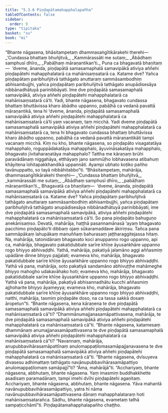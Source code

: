 ```yaml
---
title: "5.3.6 Piṇḍapātamahapphalapañha"
tableOfContents: false
sidebar:
  order: 9
type: "tipitaka"
basket: "su"
book: "mi"
---
```



<DynamicBreadcrumb />

<Division number="143" book="mi" bookNo="28">

<Paragraph number="798" book="mi">
“Bhante nāgasena, bhāsitampetaṃ dhammasaṅgītikārakehi therehi—
</Paragraph>

<Paragraph number="799" type="verses" book="mi">
_‘Cundassa bhattaṃ bhuñjitvā,_  
_Kammārassāti me sutaṃ;_  
_Ābādhaṃ samphusī dhīro,_  
_Pabāḷhaṃ māraṇantikan’ti._  

</Paragraph>

<Paragraph number="800" book="mi">
Puna ca bhagavatā bhaṇitaṃ—  ‘dveme, ānanda, piṇḍapātā samasamaphalā samavipākā ativiya aññehi piṇḍapātehi mahapphalatarā ca mahānisaṃsatarā ca. Katame dve? Yañca piṇḍapātaṃ paribhuñjitvā tathāgato anuttaraṃ sammāsambodhiṃ abhisambujjhi, yañca piṇḍapātaṃ paribhuñjitvā tathāgato anupādisesāya nibbānadhātuyā parinibbāyati. Ime dve piṇḍapātā samasamaphalā samavipākā, ativiya aññehi piṇḍapātehi mahapphalatarā ca mahānisaṃsatarā cā’ti. Yadi, bhante nāgasena, bhagavato cundassa bhattaṃ bhuttāvissa kharo ābādho uppanno, pabāḷhā ca vedanā pavattā māraṇantikā, tena hi ‘dveme, ānanda, piṇḍapātā samasamaphalā samavipākā ativiya aññehi piṇḍapātehi mahapphalatarā ca mahānisaṃsatarā cā’ti yaṃ vacanaṃ, taṃ micchā. Yadi dveme piṇḍapātā samasamaphalā samavipākā ativiya aññehi piṇḍapātehi mahapphalatarā ca mahānisaṃsatarā ca, tena hi bhagavato cundassa bhattaṃ bhuttāvissa kharo ābādho uppanno, pabāḷhā ca vedanā pavattā māraṇantikāti tampi vacanaṃ micchā. Kiṃ nu kho, bhante nāgasena, so piṇḍapāto visagatatāya mahapphalo, roguppādakatāya mahapphalo, āyuvināsakatāya mahapphalo, bhagavato jīvitaharaṇatāya mahapphalo? Tattha me kāraṇaṃ brūhi paravādānaṃ niggahāya, etthāyaṃ jano sammūḷho lobhavasena atibahuṃ khāyitena lohitapakkhandikā uppannāti. Ayampi ubhato koṭiko pañho tavānuppatto, so tayā nibbāhitabbo”ti.
</Paragraph>

<Paragraph number="801" book="mi">
“Bhāsitampetaṃ, mahārāja, dhammasaṅgītikārakehi therehi—
</Paragraph>

<Paragraph number="802" type="verses" book="mi">
_‘Cundassa bhattaṃ bhuñjitvā,_  
_kammārassāti me sutaṃ;_  
_Ābādhaṃ samphusī dhīro,_  
_pabāḷhaṃ māraṇantikan’ti._  

</Paragraph>

<Paragraph number="803" book="mi">
Bhagavatā ca bhaṇitaṃ—  ‘dveme, ānanda, piṇḍapātā samasamaphalā samavipākā ativiya aññehi piṇḍapātehi mahapphalatarā ca mahānisaṃsatarā ca. Katame dve? Yañca piṇḍapātaṃ paribhuñjitvā tathāgato anuttaraṃ sammāsambodhiṃ abhisambujjhi, yañca piṇḍapātaṃ paribhuñjitvā tathāgato anupādisesāya nibbānadhātuyā parinibbāyati, ime dve piṇḍapātā samasamaphalā samavipākā, ativiya aññehi piṇḍapātehi mahapphalatarā ca mahānisaṃsatarā cā’ti.
</Paragraph>

<Paragraph number="804" book="mi">
So pana piṇḍapāto bahuguṇo anekānisaṃso. Devatā, mahārāja, haṭṭhā pasannamānasā ‘ayaṃ bhagavato pacchimo piṇḍapāto’ti dibbaṃ ojaṃ sūkaramaddave ākiriṃsu. Tañca pana sammāpākaṃ lahupākaṃ manuññaṃ bahurasaṃ jaṭṭharaggitejassa hitaṃ. Na, mahārāja, tatonidānaṃ bhagavato koci anuppanno rogo uppanno, api ca, mahārāja, bhagavato pakatidubbale sarīre khīṇe āyusaṅkhāre uppanno rogo bhiyyo abhivaḍḍhi.
</Paragraph>

<Paragraph number="805" book="mi">
Yathā, mahārāja, pakatiyā jalamāno aggi aññasmiṃ upādāne dinne bhiyyo pajjalati; evameva kho, mahārāja, bhagavato pakatidubbale sarīre khīṇe āyusaṅkhāre uppanno rogo bhiyyo abhivaḍḍhi.
</Paragraph>

<Paragraph number="806" book="mi">
Yathā vā pana, mahārāja, soto pakatiyā sandamāno abhivuṭṭhe mahāmeghe bhiyyo mahogho udakavāhako hoti; evameva kho, mahārāja, bhagavato pakatidubbale sarīre khīṇe āyusaṅkhāre uppanno rogo bhiyyo abhivaḍḍhi.
</Paragraph>

<Paragraph number="807" book="mi">
Yathā vā pana, mahārāja, pakatiyā abhisannadhātu kucchi aññasmiṃ ajjhoharite bhiyyo āyameyya; evameva kho, mahārāja, bhagavato pakatidubbale sarīre khīṇe āyusaṅkhāre uppanno rogo bhiyyo abhivaḍḍhi, natthi, mahārāja, tasmiṃ piṇḍapāte doso, na ca tassa sakkā dosaṃ āropetun”ti.
</Paragraph>

<Paragraph number="808" book="mi">
“Bhante nāgasena, kena kāraṇena te dve piṇḍapātā samasamaphalā samavipākā ativiya aññehi piṇḍapātehi mahapphalatarā ca mahānisaṃsatarā cā”ti? “Dhammānumajjanasamāpattivasena, mahārāja, te dve piṇḍapātā samasamaphalā samavipākā ativiya aññehi piṇḍapātehi mahapphalatarā ca mahānisaṃsatarā cā”ti.
</Paragraph>

<Paragraph number="809" book="mi">
“Bhante nāgasena, katamesaṃ dhammānaṃ anumajjanasamāpattivasena te dve piṇḍapātā samasamaphalā samavipākā ativiya aññehi piṇḍapātehi mahapphalatarā ca mahānisaṃsatarā cā”ti? “Navannaṃ, mahārāja, anupubbavihārasamāpattīnaṃ anulomappaṭilomasamāpajjanavasena te dve piṇḍapātā samasamaphalā samavipākā ativiya aññehi piṇḍapātehi mahapphalatarā ca mahānisaṃsatarā cā”ti.
</Paragraph>

<Paragraph number="810" book="mi">
“Bhante nāgasena, dvīsuyeva divasesu adhimattaṃ tathāgato navānupubbavihārasamāpattiyo anulomappaṭilomaṃ samāpajjī”ti? “Āma, mahārājā”ti.
</Paragraph>

<Paragraph number="811" book="mi">
“Acchariyaṃ, bhante nāgasena, abbhutaṃ, bhante nāgasena. Yaṃ imasmiṃ buddhakkhette asadisaṃ paramadānaṃ, tampi imehi dvīhi piṇḍapātehi agaṇitaṃ. Acchariyaṃ, bhante nāgasena, abbhutaṃ, bhante nāgasena. Yāva mahantā navānupubbavihārasamāpattiyo, yatra hi nāma navānupubbavihārasamāpattivasena dānaṃ mahapphalataraṃ hoti mahānisaṃsatarañca. Sādhu, bhante nāgasena, evametaṃ tathā sampaṭicchāmī”ti.

</Paragraph>
</Division>

<Paragraph number="812" type="center" book="mi">
Piṇḍapātamahapphalapañho chaṭṭho.
</Paragraph>